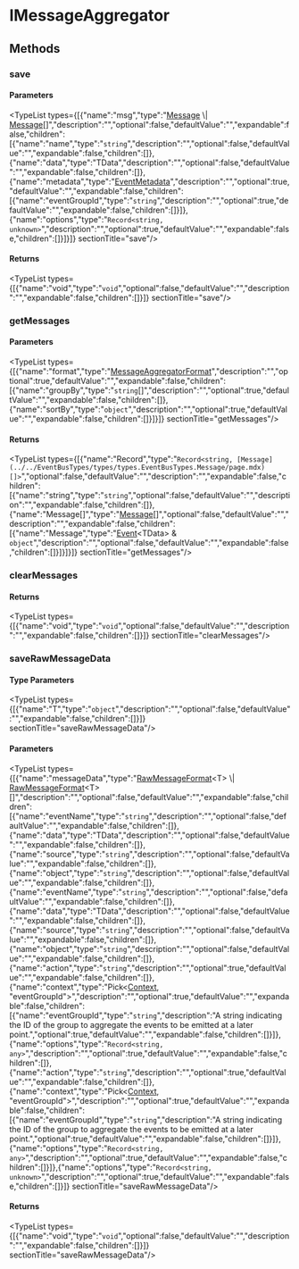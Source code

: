 
# IMessageAggregator

## Methods

### save

#### Parameters

<TypeList types={[{"name":"msg","type":"[Message](../../EventBusTypes/types/types.EventBusTypes.Message/page.mdx) \\| [Message](../../EventBusTypes/types/types.EventBusTypes.Message/page.mdx)[]","description":"","optional":false,"defaultValue":"","expandable":false,"children":[{"name":"name","type":"`string`","description":"","optional":false,"defaultValue":"","expandable":false,"children":[]},{"name":"data","type":"TData","description":"","optional":false,"defaultValue":"","expandable":false,"children":[]},{"name":"metadata","type":"[EventMetadata](../../EventBusTypes/types/types.EventBusTypes.EventMetadata/page.mdx)","description":"","optional":true,"defaultValue":"","expandable":false,"children":[{"name":"eventGroupId","type":"`string`","description":"","optional":true,"defaultValue":"","expandable":false,"children":[]}]},{"name":"options","type":"`Record<string, unknown>`","description":"","optional":true,"defaultValue":"","expandable":false,"children":[]}]}]}  sectionTitle="save"/>

#### Returns

<TypeList types={[{"name":"void","type":"`void`","optional":false,"defaultValue":"","description":"","expandable":false,"children":[]}]}  sectionTitle="save"/>

### getMessages

#### Parameters

<TypeList types={[{"name":"format","type":"[MessageAggregatorFormat](../types.MessageAggregatorFormat/page.mdx)","description":"","optional":true,"defaultValue":"","expandable":false,"children":[{"name":"groupBy","type":"`string`[]","description":"","optional":true,"defaultValue":"","expandable":false,"children":[]},{"name":"sortBy","type":"`object`","description":"","optional":true,"defaultValue":"","expandable":false,"children":[]}]}]}  sectionTitle="getMessages"/>

#### Returns

<TypeList types={[{"name":"Record","type":"`Record<string, [Message](../../EventBusTypes/types/types.EventBusTypes.Message/page.mdx)[]>`","optional":false,"defaultValue":"","description":"","expandable":false,"children":[{"name":"string","type":"`string`","optional":false,"defaultValue":"","description":"","expandable":false,"children":[]},{"name":"Message[]","type":"[Message](../../EventBusTypes/types/types.EventBusTypes.Message/page.mdx)[]","optional":false,"defaultValue":"","description":"","expandable":false,"children":[{"name":"Message","type":"[Event](../../EventBusTypes/types/types.EventBusTypes.Event/page.mdx)&#60;TData&#62; & `object`","description":"","optional":false,"defaultValue":"","expandable":false,"children":[]}]}]}]}  sectionTitle="getMessages"/>

### clearMessages

#### Returns

<TypeList types={[{"name":"void","type":"`void`","optional":false,"defaultValue":"","description":"","expandable":false,"children":[]}]}  sectionTitle="clearMessages"/>

### saveRawMessageData

#### Type Parameters

<TypeList types={[{"name":"T","type":"`object`","description":"","optional":false,"defaultValue":"","expandable":false,"children":[]}]}  sectionTitle="saveRawMessageData"/>

#### Parameters

<TypeList types={[{"name":"messageData","type":"[RawMessageFormat](../../EventBusTypes/types/types.EventBusTypes.RawMessageFormat/page.mdx)&#60;T&#62; \\| [RawMessageFormat](../../EventBusTypes/types/types.EventBusTypes.RawMessageFormat/page.mdx)&#60;T&#62;[]","description":"","optional":false,"defaultValue":"","expandable":false,"children":[{"name":"eventName","type":"`string`","description":"","optional":false,"defaultValue":"","expandable":false,"children":[]},{"name":"data","type":"TData","description":"","optional":false,"defaultValue":"","expandable":false,"children":[]},{"name":"source","type":"`string`","description":"","optional":false,"defaultValue":"","expandable":false,"children":[]},{"name":"object","type":"`string`","description":"","optional":false,"defaultValue":"","expandable":false,"children":[]},{"name":"eventName","type":"`string`","description":"","optional":false,"defaultValue":"","expandable":false,"children":[]},{"name":"data","type":"TData","description":"","optional":false,"defaultValue":"","expandable":false,"children":[]},{"name":"source","type":"`string`","description":"","optional":false,"defaultValue":"","expandable":false,"children":[]},{"name":"object","type":"`string`","description":"","optional":false,"defaultValue":"","expandable":false,"children":[]},{"name":"action","type":"`string`","description":"","optional":true,"defaultValue":"","expandable":false,"children":[]},{"name":"context","type":"Pick&#60;[Context](../types.Context/page.mdx), \"eventGroupId\"&#62;","description":"","optional":true,"defaultValue":"","expandable":false,"children":[{"name":"eventGroupId","type":"`string`","description":"A string indicating the ID of the group to aggregate the events to be emitted at a later point.","optional":true,"defaultValue":"","expandable":false,"children":[]}]},{"name":"options","type":"`Record<string, any>`","description":"","optional":true,"defaultValue":"","expandable":false,"children":[]},{"name":"action","type":"`string`","description":"","optional":true,"defaultValue":"","expandable":false,"children":[]},{"name":"context","type":"Pick&#60;[Context](../types.Context/page.mdx), \"eventGroupId\"&#62;","description":"","optional":true,"defaultValue":"","expandable":false,"children":[{"name":"eventGroupId","type":"`string`","description":"A string indicating the ID of the group to aggregate the events to be emitted at a later point.","optional":true,"defaultValue":"","expandable":false,"children":[]}]},{"name":"options","type":"`Record<string, any>`","description":"","optional":true,"defaultValue":"","expandable":false,"children":[]}]},{"name":"options","type":"`Record<string, unknown>`","description":"","optional":true,"defaultValue":"","expandable":false,"children":[]}]}  sectionTitle="saveRawMessageData"/>

#### Returns

<TypeList types={[{"name":"void","type":"`void`","optional":false,"defaultValue":"","description":"","expandable":false,"children":[]}]}  sectionTitle="saveRawMessageData"/>

